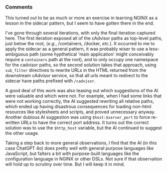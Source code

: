 ### Comments
This turned out to be as much or more an exercise in learning NGINX as a lesson in the sidecar pattern, but I seem to have gotten there in the end.

I've gone through several iterations, with only the final iteration captured here. The first iteration exposed all of the cAdvisor paths as top-level paths, just below the root, (_e.g._, /containers, /docker, _etc._). It occurred to me to apply the sidecar as a general pattern, it was probably wiser to use a less-ambiguous path (some hypthetical 'main application' might conceivably require a `containers` path at the root), and to only occupy one namespace for the cadvisor paths, so the second solution takes that approach, using `sub_filter` directives to rewrite URLs in the HTML returned from the downstream cAdvisor service, so that all urls meant to redirect to the sidecar have paths prefixed with `/cadvisor`.

A good deal of this work was also teasing out which suggestions of the AI were valuable and which were not. For example, when I had some links that were not working correctly, the AI suggested rewriting all relative paths, which ended up having disastrous consequences for loading non-html resources like stylesheets and scripts, and proved unnecessary anyway. Another dubious AI suggestion was using `$host:$server_port` to force re-written URLs to have the correct port address. It turns out the correct solution was to use the `$http_host` variable, but the AI continued to suggest the other usage.

Taking a step back to more general observations, I find that the AI (in this case ChatGPT 4o) does pretty well with general purpose languages like JavaScript, but falters a bit with purpose-built languages like the configuration language in NGINX or other DSLs. Not sure if that observation will hold up to scrutiny over time. But I will keep it in mind.
